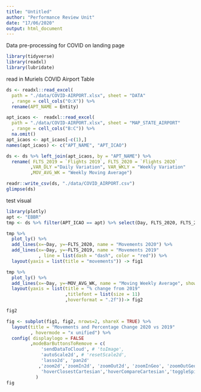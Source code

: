 ```yaml
---
title: "Untitled"
author: "Performance Review Unit"
date: "17/06/2020"
output: html_document
---
```


Data pre-processing for COVID on landing page

```r
library(tidyverse)
library(readxl)
library(lubridate)
```

read in Muriels COVID Airport Table

```r
ds <- readxl::read_excel(
  path = "./data/COVID-AIRPORT.xlsx", sheet = "DATA"
  , range = cell_cols("O:X")) %>%
  rename(APT_NAME = Entity)

apt_icaos <-  readxl::read_excel(
  path = "./data/COVID-AIRPORT.xlsx", sheet = "MAP_STATE_AIRPORT"
  , range = cell_cols("B:C")) %>% 
  na.omit()
apt_icaos <- apt_icaos[-c(1),]
names(apt_icaos) <- c("APT_NAME", "APT_ICAO")

ds <- ds %>% left_join(apt_icaos, by = "APT_NAME") %>%
  rename( FLTS_2019 = `Flights 2019`, FLTS_2020 = `Flights 2020`
         ,VAR_DLY ="Daily Variation", VAR_WKLY = "Weekly Variation"
         ,MOV_AVG_WK = "Weekly Moving Average")

readr::write_csv(ds, "./data/COVID_AIRPORT.csv")
glimpse(ds)
```

test visual

```r
library(plotly)
apt <- "EBBR"
tmp <- ds %>% filter(APT_ICAO == apt) %>% select(Day, FLTS_2020, FLTS_2019, MOV_AVG_WK)

tmp %>% 
  plot_ly() %>%
  add_lines(x=~Day, y=~FLTS_2020, name = "Movements 2020") %>%
  add_lines(x=~Day, y=~FLTS_2019, name = "Movements 2019"
            , line = list(dash = "dash", color = "red")) %>%
  layout(yaxis = list(title = "movements")) -> fig1

tmp %>%
  plot_ly() %>%
  add_lines(x=~Day, y=~MOV_AVG_WK, name = "Moving Weekly Average", showlegend=FALSE) %>% 
  layout(yaxis = list(title = "% change from 2019"
                      ,titlefont = list(size = 11)
                      ,hoverformat = ".2f"))-> fig2

fig2

fig <- subplot(fig1, fig2, nrows=2, shareX = TRUE) %>%
  layout(title = "Movements and Percentage Change 2020 vs 2019"
         , hovermode = "x unified") %>%
  config( displaylogo = FALSE
         ,modeBarButtonsToRemove = c(
             'sendDataToCloud', # 'toImage',
             'autoScale2d', # 'resetScale2d',
             'lasso2d', 'pan2d'
            ,'zoom2d','zoomIn2d', 'zoomOut2d', 'zoomInGeo', 'zoomOutGeo',
             'hoverClosestCartesian','hoverCompareCartesian','toggleSpikelines')
           )
fig

```

